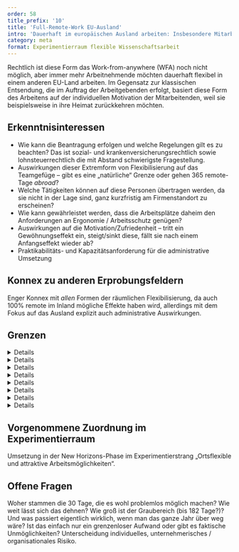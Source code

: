 ```yaml
---
order: 58
title_prefix: '10'
title: 'Full-Remote-Work EU-Ausland'
intro: 'Dauerhaft im europäischen Ausland arbeiten: Insbesondere Mitarbeitende mit ausländischen Wurzeln wünschen sich diese Form des Homeoffice. Aktuell gibt es jedoch rechtliche Hürden, die dies erschweren.'
category: meta
format: Experimentierraum flexible Wissenschaftsarbeit
---
```



Rechtlich ist diese Form das Work-from-anywhere (WFA) noch nicht möglich, aber immer mehr Arbeitnehmende möchten dauerhaft flexibel in einem anderen EU-Land arbeiten. Im Gegensatz zur klassischen Entsendung, die im Auftrag der Arbeitgebenden erfolgt, basiert diese Form des Arbeitens auf der individuellen Motivation der Mitarbeitenden, weil sie beispielsweise in ihre Heimat zurückkehren möchten.

## Erkenntnisinteressen

<IconTile />

- Wie kann die Beantragung erfolgen und welche Regelungen gilt es zu beachten? Das ist sozial- und krankenversicherungsrechtlich sowie lohnsteuerrechtlich die mit Abstand schwierigste Fragestellung.
- Auswirkungen dieser Extremform von Flexibilisierung auf das Teamgefüge – gibt es eine „natürliche“ Grenze oder gehen 365 remote-Tage _abroad_?
- Welche Tätigkeiten können auf diese Personen übertragen werden, da sie nicht in der Lage sind, ganz kurzfristig am Firmenstandort zu erscheinen?
- Wie kann gewährleistet werden, dass die Arbeitsplätze daheim den Anforderungen an Ergonomie / Arbeitsschutz genügen?
- Auswirkungen auf die Motivation/Zufriedenheit – tritt ein Gewöhnungseffekt ein, steigt/sinkt diese, fällt sie nach einem Anfangseffekt wieder ab?
- Praktikabilitäts- und Kapazitätsanforderung für die administrative Umsetzung

## Konnex zu anderen Erprobungsfeldern

Enger Konnex mit _allen_ Formen der räumlichen Flexibilisierung, da auch 100% remote im Inland mögliche Effekte haben wird, allerdings mit dem Fokus auf das Ausland explizit auch administrative Auswirkungen.

## Grenzen

<DetailsGroup>
  <Details summary="Technik">

    - IT-Sicherheit im Ausland
    - Funktionsfähige Datenverbindung
    - Roaming außerhalb der EU
    - Datensicherheitsbeschränkungen

  </Details>
  <Details summary="Prozess">

    - Kosten für Daten- und Telefonverkehr
    - Zensur im Ausland
    - Ausgabe, Wartung, Support entsprechender Arbeitsmittel (Laptop, Headset)
    - Notfallverfahren / faktisch Wegfall kurzfristiger Präsenzmöglichkeiten im Office - Unter welchen Bedingungen greift eine mögliche Rückkehrpflicht?

  </Details>
  <Details summary="Führung und Teamarbeit">
    <GrenzeTeamarbeit />
  </Details>
  <Details summary="Kultur">
    <GrenzeKultur />
  </Details>
  <Details summary="Arbeitsrecht">
    <GrenzeArbeitsrecht />
  </Details>
  <Details summary="Steuerrecht">
    <GrenzeSteuerrecht />
  </Details>
  <Details summary="Sozialversicherungsrecht">
    <GrenzeSozialversicherungsrecht />
  </Details>
  <Details summary="Sonstige">
    <GrenzeSonstige />
  </Details>
</DetailsGroup>

## Vorgenommene Zuordnung im Experimentierraum

Umsetzung in der New Horizons-Phase im Experimentierstrang „Ortsflexible und attraktive Arbeitsmöglichkeiten“.

## Offene Fragen

<BubbleQuotes>
  <BubbleQuote>Woher stammen die 30 Tage, die es wohl problemlos möglich machen?</BubbleQuote>
  <BubbleQuote>
    Wie weit lässt sich das dehnen? Wie groß ist der Graubereich (bis 182 Tage?)? Und was passiert eigentlich wirklich, wenn man das ganze Jahr über
    weg wäre? Ist das einfach nur ein grenzenloser Aufwand oder gibt es faktische Unmöglichkeiten?
  </BubbleQuote>
  <BubbleQuote>Unterscheidung individuelles, unternehmerisches / organisationales Risiko.</BubbleQuote>
</BubbleQuotes>

[^1]: Bundesministerium für Arbeit und Soziales: _[Homeoffice bei Grenzgänger:innen - Änderungen ab 1. Juli 2023](https://www.bmas.de/SharedDocs/Downloads/DE/Internationales/info-home-office-grenzgaenger.pdf?__blob=publicationFile&v=11)_
